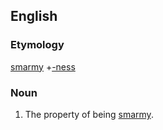 ==English==

===Etymology===
[[smarmy]] +[[-ness]]

===Noun===
{{en-noun|-}}

#The property of being [[smarmy]].